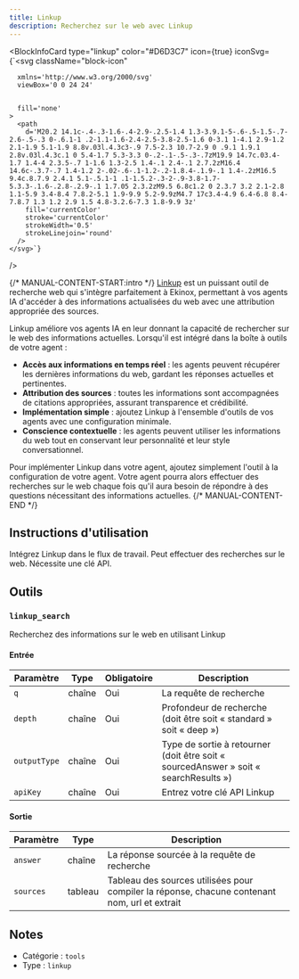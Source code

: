 ```yaml
---
title: Linkup
description: Recherchez sur le web avec Linkup
---
```



<BlockInfoCard 
  type="linkup"
  color="#D6D3C7"
  icon={true}
  iconSvg={`<svg className="block-icon"
      
      xmlns='http://www.w3.org/2000/svg'
      viewBox='0 0 24 24'
      
      
      fill='none'
    >
      <path
        d='M20.2 14.1c-.4-.3-1.6-.4-2.9-.2.5-1.4 1.3-3.9.1-5-.6-.5-1.5-.7-2.6-.5-.3 0-.6.1-1 .2-1.1-1.6-2.4-2.5-3.8-2.5-1.6 0-3.1 1-4.1 2.9-1.2 2.1-1.9 5.1-1.9 8.8v.03l.4.3c3-.9 7.5-2.3 10.7-2.9 0 .9.1 1.9.1 2.8v.03l.4.3c.1 0 5.4-1.7 5.3-3.3 0-.2-.1-.5-.3-.7zM19.9 14.7c.03.4-1.7 1.4-4 2.3.5-.7 1-1.6 1.3-2.5 1.4-.1 2.4-.1 2.7.2zM16.4 14.6c-.3.7-.7 1.4-1.2 2-.02-.6-.1-1.2-.2-1.8.4-.1.9-.1 1.4-.2zM16.5 9.4c.8.7.9 2.4.1 5.1-.5.1-1 .1-1.5.2-.3-2-.9-3.8-1.7-5.3.3-.1.6-.2.8-.2.9-.1 1.7.05 2.3.2zM9.5 6.8c1.2 0 2.3.7 3.2 2.1-2.8 1.1-5.9 3.4-8.4 7.8.2-5.1 1.9-9.9 5.2-9.9zM4.7 17c3.4-4.9 6.4-6.8 8.4-7.8.7 1.3 1.2 2.9 1.5 4.8-3.2.6-7.3 1.8-9.9 3z'
        fill='currentColor'
        stroke='currentColor'
        strokeWidth='0.5'
        strokeLinejoin='round'
      />
    </svg>`}
/>

{/* MANUAL-CONTENT-START:intro */}
[Linkup](https://linkup.so) est un puissant outil de recherche web qui s'intègre parfaitement à Ekinox, permettant à vos agents IA d'accéder à des informations actualisées du web avec une attribution appropriée des sources.

Linkup améliore vos agents IA en leur donnant la capacité de rechercher sur le web des informations actuelles. Lorsqu'il est intégré dans la boîte à outils de votre agent :

- **Accès aux informations en temps réel** : les agents peuvent récupérer les dernières informations du web, gardant les réponses actuelles et pertinentes.
- **Attribution des sources** : toutes les informations sont accompagnées de citations appropriées, assurant transparence et crédibilité.
- **Implémentation simple** : ajoutez Linkup à l'ensemble d'outils de vos agents avec une configuration minimale.
- **Conscience contextuelle** : les agents peuvent utiliser les informations du web tout en conservant leur personnalité et leur style conversationnel.

Pour implémenter Linkup dans votre agent, ajoutez simplement l'outil à la configuration de votre agent. Votre agent pourra alors effectuer des recherches sur le web chaque fois qu'il aura besoin de répondre à des questions nécessitant des informations actuelles.
{/* MANUAL-CONTENT-END */}

## Instructions d'utilisation

Intégrez Linkup dans le flux de travail. Peut effectuer des recherches sur le web. Nécessite une clé API.

## Outils

### `linkup_search`

Recherchez des informations sur le web en utilisant Linkup

#### Entrée

| Paramètre | Type | Obligatoire | Description |
| --------- | ---- | ---------- | ----------- |
| `q` | chaîne | Oui | La requête de recherche |
| `depth` | chaîne | Oui | Profondeur de recherche \(doit être soit « standard » soit « deep »\) |
| `outputType` | chaîne | Oui | Type de sortie à retourner \(doit être soit « sourcedAnswer » soit « searchResults »\) |
| `apiKey` | chaîne | Oui | Entrez votre clé API Linkup |

#### Sortie

| Paramètre | Type | Description |
| --------- | ---- | ----------- |
| `answer` | chaîne | La réponse sourcée à la requête de recherche |
| `sources` | tableau | Tableau des sources utilisées pour compiler la réponse, chacune contenant nom, url et extrait |

## Notes

- Catégorie : `tools`
- Type : `linkup`
